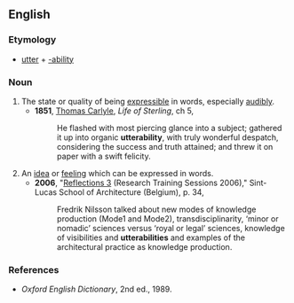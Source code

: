 ==English==

===Etymology===
*[[utter]] + [[-ability]]

===Noun===
{{en-noun|utterabilit|ies}}

#The state or quality of being [[expressible]] in words, especially [[audibly]].
#*'''1851''', [[w:Thomas_Carlyle|Thomas Carlyle]], ''Life of Sterling'', ch 5,
#*:He flashed with most piercing glance into a subject; gathered it up into organic '''utterability''', with truly wonderful despatch, considering the success and truth attained; and threw it on paper with a swift felicity.
#An [[idea]] or [[feeling]] which can be expressed in words.
#*'''2006''', "[http://www.architectuur.sintlucas.wenk.be/assets/files/publicaties/reflections/reflections3_light.pdf Reflections 3] (Research Training Sessions 2006)," Sint-Lucas School of Architecture (Belgium), p. 34,
#*:Fredrik Nilsson talked about new modes of knowledge production (Mode1 and Mode2), transdisciplinarity, ‘minor or nomadic’ sciences versus ‘royal or legal’ sciences, knowledge of visibilities and '''utterabilities''' and examples of the architectural practice as knowledge production.

===References===
*''Oxford English Dictionary'', 2nd ed., 1989.